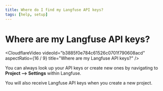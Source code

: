 ```yaml
---
title: Where do I find my Langfuse API keys?
tags: [help, setup]
---
```


# Where are my Langfuse API keys?

<CloudflareVideo
  videoId="b3885f0e784c61526c0701f790608acd"
  aspectRatio={16 / 9}
  title="Where are my Langfuse API keys?"
/>

You can always look up your API keys or create new ones by navigating to **Project --> Settings** within Langfuse.

You will also receive Langfuse API keys when you create a new project.

